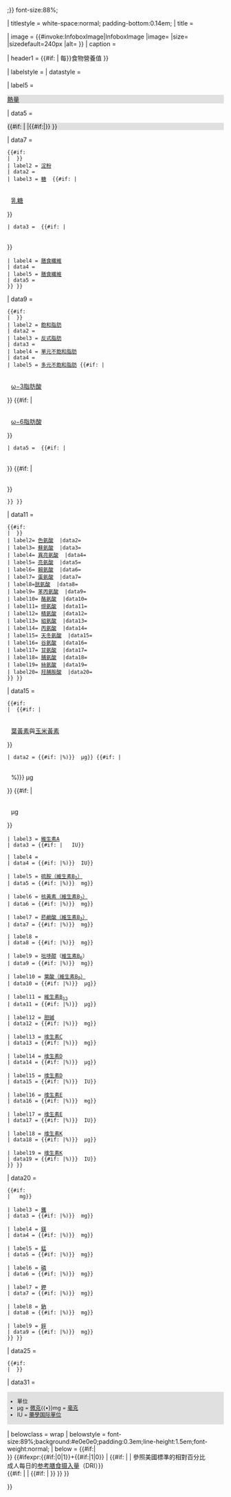 <noinclude>{{noteTA|G1=生命科學}}</noinclude>
{{Infobox
| bodyclass = nowrap

<!-- 應用到資訊框表格全體 -->
| bodystyle = {{#if:{{{float|}}} |float:{{#switch:{{{float|}}} |left=left;margin-left:0;margin-right:1.0em |center=none;margin-left:auto;margin-right:auto |right=right |none=none}};}} <!----- zh wiki , not en wiki ------> font-size:88%; <!-- end of zh wiki -->

<!-- 應用到資訊框表格外的標題中。不建議在此處填寫背景顏色（background color），因為該處的文字位於資訊框外。 -->
| titlestyle = white-space:normal; padding-bottom:0.14em;
| title = {{{name<includeonly>|{{PAGENAMEBASE}}</includeonly>}}}

| image = {{#invoke:InfoboxImage|InfoboxImage |image={{{image|}}} |size={{{image_size|}}} |sizedefault=240px |alt={{{image_alt|}}} }}
| caption = {{{caption|}}}

<!--------------------------------- Serving ----------------------------------->
| header1 = {{#if:{{{carbs|}}}{{{fat|}}}{{{protein|}}}{{{serving_size|}}} | 每{{{serving_size|{{convert|100|g|abbr=on}}}}}食物營養值 }}


| labelstyle =
| datastyle = 
<!--------------------------------- 食物熱量 Energy ------------------------------------>

| label5 = <div class="plainlist" style="background-color: #e0e0e0">[[食物熱量|熱量]] <!-- [[Food Energy|Energy]] --></div>
| data5 = <div class="plainlist" style="background-color: #e0e0e0">{{#if:{{{kJ|}}} |{{convert|{{{kJ}}}|kJ|kcal|abbr=on}} |{{#if:{{{kcal|}}}|{{convert|{{{kcal}}}|kcal|kJ|abbr=on}}}} }}</div>

<!------------------------------ -{zh-tw:醣類; zh-cn:糖类;}- Carbohydrates -------------------------------->
| data7 =
 {{#if:{{{carbs|}}}{{{starch|}}}{{{sugars|}}}{{{lactose|}}}{{{fiber|}}}{{{fibre|}}}
 | {{Infobox |child=yes
 |labelstyle=padding-left:0.65em;line-height:1.1em;font-weight:normal;padding-right:0.25em;
 |datastyle=vertical-align:middle;padding-left:0.65em;line-height:1.1em;
 | label1 = <div style="position:relative;left:-0.65em;">'''[[糖类|-{zh-tw:醣類; zh-cn:糖类;}-]]<!-- [[Carbohydrate]]s -->'''</div>
 | data1 = {{#if:{{{carbs|}}} |<div style="position:relative;left:-0.65em;">{{{carbs}}}</div>
 | {{#if:{{{starch|}}}{{{sugars|}}}{{{lactose|}}}{{{fiber|}}}{{{fibre|}}} |&thinsp;}} }}
 | label2 = [[淀粉]]<!-- [[Starch]] -->
 | data2 = {{{starch|}}}
 | label3 = [[食糖|糖]]<!-- [[Sugar]]s --> {{#if:{{{lactose|}}} |<div style="padding-left:0.65em;padding-top:0.25em;font-weight:normal;">[[乳糖]]<!-- [[lactose]] --></div>}}
 | data3 = {{{sugars|}}} {{#if:{{{lactose|}}} |<div style="padding-left:0.65em;padding-top:0.25em;">{{{lactose}}}</div>}}
 | label4 = [[膳食纖維]]<!-- [[Dietary fiber]] -->
 | data4 = {{{fiber|}}}
 | label5 = [[膳食纖維]]<!-- [[Dietary fibre]] -->
 | data5 = {{{fibre|}}}
 }} }}

<!----------------------------------- 脂肪 Fat ------------------------------------->
| data9 =
 {{#if:{{{fat|}}}{{{satfat|}}}{{{transfat|}}}{{{monofat|}}}{{{polyfat|}}}{{{omega3fat|}}}{{{omega6fat|}}}
 | {{Infobox |child=yes
 |labelstyle=padding-left:0.65em;line-height:1.1em;font-weight:normal;padding-right:0.25em;
 |datastyle=vertical-align:middle;padding-left:0.65em;line-height:1.1em;
 | label1 = <div style="position:relative;left:-0.65em;">''' [[脂肪]]<!-- [[Fat]] -->'''</div>
 | data1 = {{#if:{{{fat|}}} |<div style="position:relative;left:-0.65em;">{{{fat}}}</div>
 | {{#if:{{{satfat|}}}{{{transfat|}}}{{{monofat|}}}{{{polyfat|}}}{{{omega3fat|}}}{{{omega6fat|}}} |&thinsp;}} }}
 | label2 = [[飽和脂肪]]<!-- [[Saturated fat|Saturated]] -->
 | data2 = {{{satfat|}}}
 | label3 = [[反式脂肪]]<!-- [[Trans fat|Trans]] -->
 | data3 = {{{transfat|}}}
 | label4 = [[單不飽和脂肪酸|單元不飽和脂肪]]<!-- [[Monounsaturated fat|Monounsaturated]] -->
 | data4 = {{{monofat|}}}
 | label5 = [[多不飽和脂肪酸|多元不飽和脂肪]]<!-- [[Polyunsaturated fat|Polyunsaturated]] --><!--
 -->{{#if:{{{omega3fat|}}} |<div style="padding-left:0.65em;padding-top:0.25em;font-weight:normal;">[[Ω–3脂肪酸|ω−3脂肪酸]]<!-- [[Omega-3 fatty acid|omega‑3]] --></div>}}<!--
 -->{{#if:{{{omega6fat|}}} |<div style="padding-left:0.65em;padding-top:0.25em;font-weight:normal;">[[Ω-6脂肪酸|ω−6脂肪酸]]<!-- [[Omega-6 fatty acid|omega‑6]] --></div>}}
 | data5 = {{{polyfat|}}}<!--
 -->{{#if:{{{omega3fat|}}} |<div style="padding-left:0.65em;padding-top:0.25em;">{{{omega3fat}}}</div>}}<!--
 -->{{#if:{{{omega6fat|}}} |<div style="padding-left:0.65em;padding-top:0.25em;">{{{omega6fat}}}</div>}}
 }} }}

<!--------------------------------- 蛋白質 Protein ----------------------------------->
| data11 =
 {{#if:{{{protein|}}}{{{tryptophan|}}}{{{threonine|}}}{{{isoleucine|}}}{{{leucine|}}}{{{lysine|}}}{{{methionine|}}}{{{cystine|}}}{{{phenylalanine|}}}{{{tyrosine|}}}{{{valine|}}}{{{arginine|}}}{{{histidine|}}}{{{alanine|}}}{{{aspartic acid|}}}{{{glutamic acid|}}}{{{glycine|}}}{{{proline|}}}{{{serine|}}}{{{hydroxyproline|}}}
 | {{Infobox |child=yes
 |labelstyle=padding-left:0.65em;line-height:1.1em;font-weight:normal;padding-right:0.25em;
 |datastyle=vertical-align:middle;padding-left:0.65em;line-height:1.1em;
 | label1 = <div style="position:relative;left:-0.65em;">'''[[蛋白质]]<!-- [[Protein (nutrient)|Protein]] -->'''</div>
 | data1 = {{#if:{{{protein|}}} |<div style="position:relative;left:-0.65em;">{{{protein}}}</div>
 | {{#if:{{{tryptophan|}}}{{{threonine|}}}{{{isoleucine|}}}{{{leucine|}}}{{{lysine|}}}{{{methionine|}}}{{{cystine|}}}{{{phenylalanine|}}}{{{tyrosine|}}}{{{valine|}}}{{{arginine|}}}{{{histidine|}}}{{{alanine|}}}{{{aspartic acid|}}}{{{glutamic acid|}}}{{{glycine|}}}{{{proline|}}}{{{serine|}}}{{{hydroxyproline|}}} |&thinsp;}} }}
 | label2= [[色氨酸]]<!-- [[Tryptophan]] --> |data2={{{tryptophan|}}}
 | label3= [[蘇氨酸]]<!-- [[Threonine]] --> |data3={{{threonine|}}}
 | label4= [[異亮氨酸]]<!-- [[Isoleucine]] --> |data4={{{isoleucine|}}}
 | label5= [[亮氨酸]]<!-- [[Leucine]] --> |data5={{{leucine|}}}
 | label6= [[離胺酸|賴氨酸]]<!-- [[Lysine]] --> |data6={{{lysine|}}}
 | label7= [[蛋氨酸]]<!-- [[Methionine]] --> |data7={{{methionine|}}}
 | label8=[[胱氨酸]]<!-- [[Cystine]] --> |data8={{{cystine|}}}
 | label9= [[苯丙氨酸]]<!-- [[Phenylalanine]]--> |data9={{{phenylalanine|}}}
 | label10= [[酪氨酸]]<!-- [[Tyrosine]] --> |data10={{{tyrosine|}}}
 | label11= [[缬氨酸]]<!-- [[Valine]] --> |data11={{{valine|}}}
 | label12= [[精氨酸]]<!-- [[Arginine]] --> |data12={{{arginine|}}}
 | label13= [[組氨酸]]<!-- [[Histidine]] --> |data13={{{histidine|}}}
 | label14= [[丙氨酸]]<!-- [[Alanine]] --> |data14={{{alanine|}}}
 | label15= [[天冬氨酸]]<!-- [[Aspartic acid]] --> |data15={{{aspartic acid|}}}
 | label16= [[谷氨酸]]<!-- [[Glutamic acid]] --> |data16={{{glutamic acid|}}}
 | label17= [[甘氨酸]]<!-- [[Glycine]] --> |data17={{{glycine|}}}
 | label18= [[脯氨酸]]<!-- [[Proline]] --> |data18={{{proline|}}}
 | label19= [[絲氨酸]]<!-- [[Serine]] --> |data19={{{serine|}}}
 | label20= [[羟脯胺酸]]<!-- [[Hydroxyproline]] --> |data20={{{hydroxyproline|}}}
 }} }}

<!-------------------------------- 維生素 Vitamins ----------------------------------->
<!-- Calculated values are averages for males and females aged 19-30 -->
| data15 =
 {{#if:{{{vitA_ug|}}}{{{betacarotene_ug|}}}{{{lutein_ug|}}}{{{vitA_iu|}}}{{{vitA_asbeta_iu|}}}{{{thiamin_mg|}}}{{{riboflavin_mg|}}}{{{niacin_mg|}}}{{{pantothenic_mg|}}}{{{vitB6_mg|}}}{{{folate_ug|}}}{{{vitB12_ug|}}}{{{choline_mg|}}}{{{vitC_mg|}}}{{{vitD_ug|}}}{{{vitD_iu|}}}{{{vitE_mg|}}}{{{vitE_iu|}}}{{{vitK_ug|}}}
 | {{Infobox |child=yes |headerstyle=text-align:left;
 |labelstyle=padding-left:0.65em;line-height:1.1em;font-weight:normal;padding-right:0.25em;
 |datastyle=vertical-align:middle;padding-left:0.65em;line-height:1.1em;
 | header1 = [[维生素]]<!-- [[Vitamin]]s -->

 | label2 = [[維生素A]] equiv.<!-- [[Vitamin A|Vitamin A equiv.]] --><!--
 -->{{#if:{{{betacarotene_ug|}}} |<div style="padding-left:0.65em;padding-top:0.25em;font-weight:normal;">[[Β-胡萝卜素|-{ zh-tw:β-胡蘿蔔素;zh-cn:β-胡萝卜素;zh-hk:β-胡蘿蔔素;}-]]<!-- [[beta-carotene]] --></div>}}<!--
 -->{{#if:{{{lutein_ug|}}} |<div style="padding-left:0.65em;padding-top:0.25em;font-weight:normal;">[[葉黃素]]與[[玉米黃素]]<!-- [[lutein]] [[zeaxanthin]] --></div>}}
 | data2 = {{#if:{{{vitA_ug|}}} |{{align|right|({{#expr:{{{vitA_ug}}}/8 round 0}}%)}} {{{vitA_ug}}} μg}}<!--
 -->{{#if:{{{betacarotene_ug|}}} |<div style="padding-left:0.65em;padding-top:0.25em;"><!--
 -->{{align|right|({{#expr:{{{betacarotene_ug}}}/108.0 round 0}}%)}}{{{betacarotene_ug}}} μg</div> }}<!--
 -->{{#if:{{{lutein_ug|}}} |<div style="padding-left:0.65em;padding-top:0.25em;">{{{lutein_ug}}} μg</div>}}

 | label3 = [[維生素A]]<!-- [[Vitamin A]] -->
 | data3 = {{#if:{{{vitA_iu|}}} |<!---Following calculation commented out as RAE is the current RDA system and IU gives nonsense percentages: {{align|right|({{#expr:{{{vitA_iu}}}/30 round 0}}%)}}---> {{{vitA_iu}}} IU}}

 | label4 = {{longitem|line-height:1.05em| [[維生素A]]<!-- [[Vitamin A]] -->{{smaller|如<!-- as -->}}<br/>[[Β-胡萝卜素|-{ zh-tw:β-胡蘿蔔素;zh-cn:β-胡萝卜素;zh-hk:β-胡蘿蔔素;}-]]<!-- [[beta-carotene]] -->}}
 | data4 = {{#if:{{{vitA_asbeta_iu|}}} |{{align|right|({{#expr:{{{vitA_asbeta_iu}}}/50 round 0}}%)}} {{{vitA_asbeta_iu}}} IU}}

 | label5 = [[硫胺|硫胺（維生素B<sub>1</sub>）]]<!-- [[Thiamine|Thiamine {{smaller|(B{{lower|0.35em|{{smaller|1}}}})}}]] -->
 | data5 = {{#if:{{{thiamin_mg|}}} |{{align|right|({{#expr:{{{thiamin_mg}}}/0.0115 round 0}}%)}} {{{thiamin_mg}}} mg}}

 | label6 = [[核黄素|核黃素（維生素B<sub>2</sub>）]]<!-- [[Riboflavin|Riboflavin {{smaller|(B{{lower|0.35em|{{smaller|2}}}})}}]] -->
 | data6 = {{#if:{{{riboflavin_mg|}}} |{{align|right|({{#expr:{{{riboflavin_mg}}}/0.012 round 0}}%)}} {{{riboflavin_mg}}} mg}}

 | label7 = [[烟酸|菸鹼酸（維生素B<sub>3</sub>）]]<!-- [[Niacin|Niacin {{smaller|(B{{lower|0.35em|{{smaller|3}}}})}}]] -->
 | data7 = {{#if:{{{niacin_mg|}}} |{{align|right|({{#expr:{{{niacin_mg}}}/0.15 round 0}}%)}} {{{niacin_mg}}} mg}}

 | label8 = {{longitem|line-height:1.1em| [[泛酸|泛酸（維生素B<sub>5</sub>）]]<!-- [[Pantothenic acid|{{allow wrap|Pantothenic acid&nbsp;{{smaller|(B{{lower|0.35em|{{smaller|5}}}})}}}}]] -->}}
 | data8 = {{#if:{{{pantothenic_mg|}}} |{{align|right|({{#expr:{{{pantothenic_mg}}}/0.05 round 0}}%)}} {{{pantothenic_mg}}} mg}}

 | label9 = [[吡哆醇]]（[[维生素B6|維生素B<sub>6</sub>]]）<!-- [[Vitamin B6|Vitamin B{{lower|0.3em|{{resize|75%|6}}}}]] -->
 | data9 = {{#if:{{{vitB6_mg|}}} |{{align|right|({{#expr:{{{vitB6_mg}}}/0.013 round 0}}%)}} {{{vitB6_mg}}} mg}}

 | label10 = [[叶酸|葉酸（維生素B<sub>9</sub>）]]<!-- [[Folic acid|Folate {{smaller|(B{{lower|0.35em|{{smaller|9}}}})}}]] -->
 | data10 = {{#if:{{{folate_ug|}}} |{{align|right|({{#expr:{{{folate_ug}}}/4 round 0}}%)}} {{{folate_ug}}} μg}}

 | label11 = [[维生素B12|維生素B<sub>12</sub>]]<!-- [[Vitamin B12|Vitamin B{{lower|0.3em|{{resize|75%|12}}}}]] -->
 | data11 = {{#if:{{{vitB12_ug|}}} |{{align|right|({{#expr:{{{vitB12_ug}}}/0.024 round 0}}%)}} {{{vitB12_ug}}} μg}}

 | label12 = [[胆碱]]<!-- [[Choline]] -->
 | data12 = {{#if:{{{choline_mg|}}} |{{align|right|({{#expr:{{{choline_mg}}}/4.9 round 0}}%)}} {{{choline_mg}}} mg}}

 | label13 = [[维生素C]]<!-- [[Vitamin C]] -->
 | data13 = {{#if:{{{vitC_mg|}}} |{{align|right|({{#expr:{{{vitC_mg}}}/0.83 round 0}}%)}} {{{vitC_mg}}} mg}}

 | label14 = [[维生素D]]<!-- [[Vitamin D]] -->
 | data14 = {{#if:{{{vitD_ug|}}} |{{align|right|({{#expr:{{{vitD_ug}}}/0.15 round 0}}%)}} {{{vitD_ug}}} μg}}

 | label15 = [[维生素D]]<!-- [[Vitamin D]] -->
 | data15 = {{#if:{{{vitD_iu|}}} |{{align|right|({{#expr:{{{vitD_iu}}}/6 round 0}}%)}} {{{vitD_iu}}} IU}}

 | label16 = [[维生素E]]<!-- [[Vitamin E]] -->
 | data16 = {{#if:{{{vitE_mg|}}} |{{align|right|({{#expr:{{{vitE_mg}}}/0.15 round 0}}%)}} {{{vitE_mg}}} mg}}

 | label17 = [[维生素E]]<!-- [[Vitamin E]] -->
 | data17 = {{#if:{{{vitE_iu|}}} |{{align|right|({{#expr:{{{vitE_iu}}}/0.3 round 0}}%)}} {{{vitE_iu}}} IU}}

 | label18 = [[维生素K]]<!-- [[Vitamin K]] -->
 | data18 = {{#if:{{{vitK_ug|}}} |{{align|right|({{#expr:{{{vitK_ug}}}/1.05 round 0}}%)}} {{{vitK_ug}}} μg}}

 | label19 = [[维生素K]]<!-- [[Vitamin K]] -->
 | data19 = {{#if:{{{vitK_iu|}}} |{{align|right|({{#expr:{{{vitK_iu}}}/0.3 round 0}}%)}} {{{vitK_iu}}} IU}}
 }} }}

<!--------------------------------- Metals ------------------------------------>
<!-- Calculated values are averages for males and females aged 19-30 -->
| data20 =
 {{#if:{{{calcium_mg|}}}{{{iron_mg|}}}{{{magnesium_mg|}}}{{{manganese_mg|}}}{{{phosphorus_mg|}}}{{{potassium_mg|}}}{{{sodium_mg|}}}{{{zinc_mg|}}}
 | {{Infobox |child=yes |headerstyle=text-align:left;
 |labelstyle=padding-left:0.65em;line-height:1.1em;font-weight:normal;padding-right:0.25em;
 |datastyle=vertical-align:middle;padding-left:0.65em;line-height:1.1em;
 | header1 = [[礦物質|膳食礦物質]]<!-- [[Mineral]]s -->

 | label2 = [[鈣質|鈣]]<!-- [[Calcium#Nutrition|Calcium]] -->
 | data2 = {{#if:{{{calcium_mg|}}} |{{align|right|({{#expr:{{{calcium_mg}}}/10 round 0}}%)}} {{{calcium_mg}}} mg}}

 | label3 = [[人類鐵代謝|鐵]]<!-- [[Iron#Biological role|Iron]] -->
 | data3 = {{#if:{{{iron_mg|}}} |{{align|right|({{#expr:{{{iron_mg}}}/0.13 round 0}}%)}} {{{iron_mg}}} mg}}

 | label4 = [[镁#对人体的影响|鎂]]<!-- [[Magnesium in biology|Magnesium]] -->
 | data4 = {{#if:{{{magnesium_mg|}}} |{{align|right|({{#expr:{{{magnesium_mg}}}/3.55 round 0}}%)}} {{{magnesium_mg}}} mg}}

 | label5 = [[锰#對人體的影響|錳]]<!-- [[Manganese#Biological role|Manganese]] -->
 | data5 = {{#if:{{{manganese_mg|}}} |{{align|right|({{#expr:{{{manganese_mg}}}/0.021 round 0}}%)}} {{{manganese_mg}}} mg}}

 | label6 = [[磷營養|磷]]<!-- [[Phosphorus#Biological role|Phosphorus]] -->
 | data6 = {{#if:{{{phosphorus_mg|}}} |{{align|right|({{#expr:{{{phosphorus_mg}}}/7 round 0}}%)}} {{{phosphorus_mg}}} mg}}

 | label7 = [[钾#对人体的影响|鉀]]<!-- [[Potassium#In diet|Potassium]] -->
 | data7 = {{#if:{{{potassium_mg|}}} |{{align|right|({{#expr:{{{potassium_mg}}}/47 round 0}}%)}} {{{potassium_mg}}} mg}}

 | label8 = [[钠#对人体的影响|鈉]]<!-- [[Sodium#Biological role|Sodium]] -->
 | data8 = {{#if:{{{sodium_mg|}}} |{{align|right|({{#expr:{{{sodium_mg}}}/15 round 0}}%)}} {{{sodium_mg}}} mg}}

 | label9 = [[锌#對人體的影響|鋅]]<!-- [[Zinc#Biological role|Zinc]] -->
 | data9 = {{#if:{{{zinc_mg|}}} |{{align|right|({{#expr:{{{zinc_mg}}}/0.095 round 0}}%)}} {{{zinc_mg}}} mg}}
 }} }}

<!--------------------- 水 Water / 酒精 Alcohol / 咖啡因 Caffeine / etc ----------------------><!-- 中文[[:zh:special:diff/35682968]] 2015年10月之前版本，未律定-->
| data25 =
 {{#if:{{{water|}}}{{{alcohol|}}}{{{caffeine|}}}{{{cholesterol|}}}{{{opt1v|}}}{{{opt2v|}}}{{{opt3v|}}}{{{opt4v|}}}
 | {{Infobox |child=yes |headerstyle=text-align:left;
 |labelstyle=padding-left:0.65em;line-height:1.1em;font-weight:normal;padding-right:0.25em;
 |datastyle=vertical-align:middle;padding-left:0.65em;line-height:1.1em;
 | header1 = 其他成分<!-- Other constituents -->
 | label2 = [[水]]<!-- Water -->
 | data2 = {{{water|}}}
 | label3 = {{longitem|line-height:1.0em|[[乙醇|酒精<sub>乙醇</sub>]]<!-- [[Ethanol|{{allow wrap|Alcohol {{smaller|{{nobold|(ethanol)}}}}}}]] -->}}
 | data3 = {{{alcohol|}}}
 | label4 = [[咖啡因]]<!-- [[Caffeine]] -->
 | data4 = {{{caffeine|}}}
 | label5 = [[膽固醇]]<!-- [[Cholesterol]] -->
 | data5 = {{{cholesterol|}}}
 <!-----------(configurable entries)-------------->
 | label11={{{opt1n|}}} |data11={{{opt1v|}}}
 | label12={{{opt2n|}}} |data12={{{opt2v|}}}
 | label13={{{opt3n|}}} |data13={{{opt3v|}}}
 | label14={{{opt4n|}}} |data14={{{opt4v|}}}
 | label15={{{opt5n|}}} |data15={{{opt5v|}}}
 | label16={{{opt6n|}}} |data16={{{opt6v|}}}
 }} }}

<!----------------------------- Notes / below --------------------------------->
<!-- | data30 = {{#if:{{{notes|}}}{{{note|}}}
 | <hr/><div class="wrap" style="font-size:89%;padding:0.3em;line-height:1.2em;{{{belowstyle|}}}">{{{notes|}}}{{{note|}}}</div> }} -->

| data31 = <div class="plainlist" style="font-size:89%;background:#e0e0e0;padding:0.15em;line-height:1.25em;">
* 單位
* μg = [[微克]]{{•}}mg = [[毫克]]
* IU = [[国际单位|藥學国际單位]]
</div>

| belowclass = wrap
| belowstyle = font-size:89%;background:#e0e0e0;padding:0.3em;line-height:1.5em;font-weight:normal;
| below = {{#if:{{{note|}}}|{{{note}}}<br />}} {{#ifexpr:{{#if:{{{noRDA|}}}|0|1}}+{{#if:{{{source|}}}{{{source_usda|}}}{{{source_USDA}}}|1|0}} |<!--(i.e. if noRDA hasn't been set and/or any of source/source_usda/source_USDA has/have been set, then:)-->{{#if:{{{noRDA|}}} | | 參照美國標準的相對百分比<br/>成人每日的[[参考膳食摄入量]]（DRI）}}<br/>{{#if:{{{source_usda|}}}{{{source_USDA|}}} | {{nowrap|{{small|來源：{{en icon}}[http://ndb.nal.usda.gov/ndb/search/list 美國農業部營養-{zh-tw:資料庫; zh-hk:數據庫; zh-cn:数据库;}- <!-- USDA Nutrient Database -->]}}}} | {{#if:{{{source|}}} | {{nowrap|{{small|來源：{{{source}}} }}}} }} }} }}

}}<noinclude>{{documentation}}</noinclude>